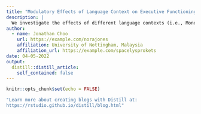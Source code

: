 ```yaml
---
title: "Modulatory Effects of Language Context on Executive Functioning in Multilinguals"
description: |
  We investigate the effects of different language contexts (i.e., Monolingual versus Bilingual contexts) on the adaptive changes on Executive Function in individuals with different degrees of multilingualism
author:
  - name: Jonathan Choo
    url: https://example.com/norajones
    affiliation: University of Nottingham, Malaysia
    affiliation_url: https://example.com/spacelysprokets
date: 04-05-2022
output:
  distill::distill_article:
    self_contained: false
---
```


```r
knitr::opts_chunk$set(echo = FALSE)

"Learn more about creating blogs with Distill at:
https://rstudio.github.io/distill/blog.html"

```



